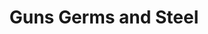 ---
title: "Guns Germs and Steel"
bookCover: "/assets/book-covers/guns-germs-and-steel.jpg"
bookAuthor: "Jared Diamond"
rating: 7
done: false
tags: []
summary: false
detailedNotes: false
amazonLink: ""
amazonAffiliateLink: ""
---